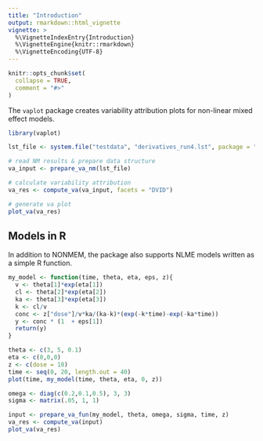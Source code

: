 ```yaml
---
title: "Introduction"
output: rmarkdown::html_vignette
vignette: >
  %\VignetteIndexEntry{Introduction}
  %\VignetteEngine{knitr::rmarkdown}
  %\VignetteEncoding{UTF-8}
---
```


```r
knitr::opts_chunk$set(
  collapse = TRUE,
  comment = "#>"
)
```

The `vaplot` package creates variability attribution plots for non-linear mixed effect models. 

```r
library(vaplot)
```

```r
lst_file <- system.file("testdata", "derivatives_run4.lst", package = "vaplot")

# read NM results & prepare data structure
va_input <- prepare_va_nm(lst_file)

# calculate variability attribution
va_res <- compute_va(va_input, facets = "DVID")

# generate va plot
plot_va(va_res)

```

## Models in R

In addition to NONMEM, the package also supports NLME models written as a simple R function.

```r
my_model <- function(time, theta, eta, eps, z){
  v <- theta[1]*exp(eta[1])
  cl <- theta[2]*exp(eta[2])
  ka <- theta[3]*exp(eta[3])
  k <- cl/v
  conc <- z["dose"]/v*ka/(ka-k)*(exp(-k*time)-exp(-ka*time))
  y <- conc * (1  + eps[1])
  return(y)
}

theta <- c(3, 5, 0.1)
eta <- c(0,0,0)
z <- c(dose = 10)
time <- seq(0, 20, length.out = 40)
plot(time, my_model(time, theta, eta, 0, z))

omega <- diag(c(0.2,0.1,0.5), 3, 3)
sigma <- matrix(.05, 1, 1)

input <- prepare_va_fun(my_model, theta, omega, sigma, time, z)
va_res <- compute_va(input)
plot_va(va_res)
```

